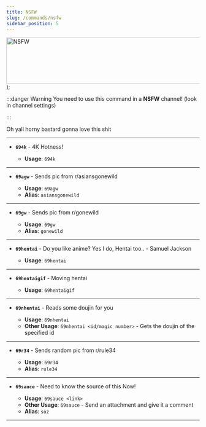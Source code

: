 ```yaml
---
title: NSFW
slug: /commands/nsfw
sidebar_position: 5
---
```


  <span>
    <img
    width="688"
    height="120"
    src={"https://i.imgur.com/oe4iK5i.gif"}
    alt="NSFW"
    style={{
      height: "auto"
    }}
    />
  </span>
);

:::danger Warning
You need to use this command in a **NSFW** channel!
(look in channel settings)

<NSFWButton />
:::

Oh yall horny bastard gonna love this shit

---

- **`694k`** - 4K Hotness!

  - **Usage**: `694k`

---

- **`69agw`** - Sends pic from r/asiansgonewild

  - **Usage**: `69agw`
  - **Alias**: `asiansgonewild`

---

- **`69gw`** - Sends pic from r/gonewild

  - **Usage**: `69gw`
  - **Alias**: `gonewild`

---

- **`69hentai`** - Do you like anime? Yes I do, Hentai too.. - Samuel Jackson

  - **Usage**: `69hentai`

---

- **`69hentaigif`** - Moving hentai

  - **Usage**: `69hentaigif`

---

- **`69nhentai`** - Reads some doujin for you

  - **Usage**: `69nhentai`
  - **Other Usage**: `69nhentai <id/magic number>` - Gets the doujin of the specified id

---

- **`69r34`** - Sends random pic from r/rule34

  - **Usage**: `69r34`
  - **Alias**: `rule34`

---

- **`69sauce`** - Need to know the source of this Now!

  - **Usage**: `69sauce <link>`
  - **Other Usage**: `69sauce` - Send an attachment and give it a comment
  - **Alias**: `soz`

---
